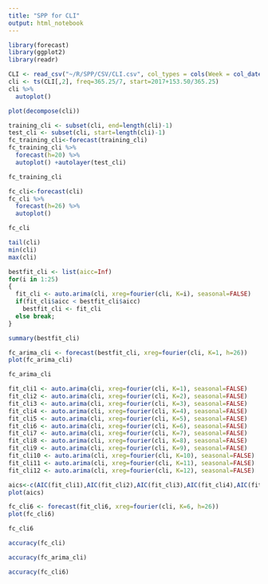 ```yaml
---
title: "SPP for CLI"
output: html_notebook
---
```


```r
library(forecast)
library(ggplot2)
library(readr)
```

```r
CLI <- read_csv("~/R/SPP/CSV/CLI.csv", col_types = cols(Week = col_date(format = "%Y-%m-%d")))
cli <- ts(CLI[,2], freq=365.25/7, start=2017+153.50/365.25)
cli %>%
  autoplot()
```

```r
plot(decompose(cli))
```

```r
training_cli <- subset(cli, end=length(cli)-1)
test_cli <- subset(cli, start=length(cli)-1)
fc_training_cli<-forecast(training_cli)
fc_training_cli %>%
  forecast(h=20) %>%
  autoplot() +autolayer(test_cli)
```

```r
fc_training_cli
```

```r
fc_cli<-forecast(cli)
fc_cli %>%
  forecast(h=26) %>%
  autoplot()
```

```r
fc_cli
```

```r
tail(cli)
min(cli)
max(cli)
```

```r
bestfit_cli <- list(aicc=Inf)
for(i in 1:25)
{
  fit_cli <- auto.arima(cli, xreg=fourier(cli, K=i), seasonal=FALSE)
  if(fit_cli$aicc < bestfit_cli$aicc)
    bestfit_cli <- fit_cli
  else break;
}
```

```r
summary(bestfit_cli)
```

```r
fc_arima_cli <- forecast(bestfit_cli, xreg=fourier(cli, K=1, h=26))
plot(fc_arima_cli)
```

```r
fc_arima_cli
```

```r
fit_cli1 <- auto.arima(cli, xreg=fourier(cli, K=1), seasonal=FALSE)
fit_cli2 <- auto.arima(cli, xreg=fourier(cli, K=2), seasonal=FALSE)
fit_cli3 <- auto.arima(cli, xreg=fourier(cli, K=3), seasonal=FALSE)
fit_cli4 <- auto.arima(cli, xreg=fourier(cli, K=4), seasonal=FALSE)
fit_cli5 <- auto.arima(cli, xreg=fourier(cli, K=5), seasonal=FALSE)
fit_cli6 <- auto.arima(cli, xreg=fourier(cli, K=6), seasonal=FALSE)
fit_cli7 <- auto.arima(cli, xreg=fourier(cli, K=7), seasonal=FALSE)
fit_cli8 <- auto.arima(cli, xreg=fourier(cli, K=8), seasonal=FALSE)
fit_cli9 <- auto.arima(cli, xreg=fourier(cli, K=9), seasonal=FALSE)
fit_cli10 <- auto.arima(cli, xreg=fourier(cli, K=10), seasonal=FALSE)
fit_cli11 <- auto.arima(cli, xreg=fourier(cli, K=11), seasonal=FALSE)
fit_cli12 <- auto.arima(cli, xreg=fourier(cli, K=12), seasonal=FALSE)
```

```r
aics<-c(AIC(fit_cli1),AIC(fit_cli2),AIC(fit_cli3),AIC(fit_cli4),AIC(fit_cli5),AIC(fit_cli6),AIC(fit_cli7),AIC(fit_cli8),AIC(fit_cli9),AIC(fit_cli10),AIC(fit_cli11),AIC(fit_cli12))
plot(aics)
```

```r
fc_cli6 <- forecast(fit_cli6, xreg=fourier(cli, K=6, h=26))
plot(fc_cli6)
```

```r
fc_cli6
```

```r
accuracy(fc_cli)
```

```r
accuracy(fc_arima_cli)
```

```r
accuracy(fc_cli6)
```